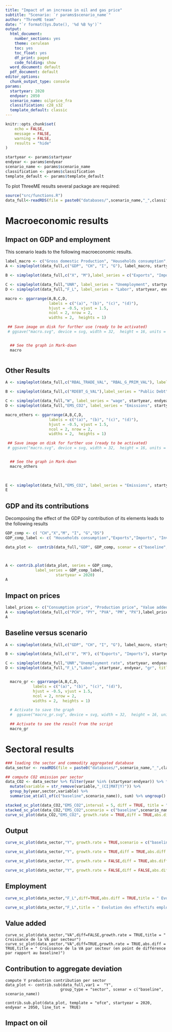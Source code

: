 ```yaml
---
title: "Impact of an increase in oil and gas price"
subtitle: "Scenario: `r params$scenario_name`"
author: "ThreeME team"
date: "`r format(Sys.Date(), '%d %B %y')`"
output:
  html_document:
    number_sections: yes
    theme: cerulean
    toc: yes
    toc_float: yes
    df_print: paged
    code_folding: show
  word_document: default
  pdf_document: default
editor_options: 
  chunk_output_type: console
params:
  startyear: 2020
  endyear: 2050
  scenario_name: oilprice_fra
  classification: c28_s32
  template_default: classic
---
```



```r
knitr::opts_chunk$set(
	echo = FALSE,
	message = FALSE,
	warning = FALSE,
	results = "hide"
)
```

```r



startyear <- params$startyear
endyear <- params$endyear
scenario_name <- params$scenario_name
classification <- params$classification
template_default <- params$template_default

```




To plot ThreeME results several package are required:

```r

source("src/functions.R")
data_full<-readRDS(file = paste0("databases/",scenario_name,"_",classification,".rds"))

```


# Macroeconomic results


## Impact on GDP and employment


This scenario leads to the following macroeconomic results.


```r
label_macro <- c("Gross domestic Production", "Households consumption", "Investment", "Public spendings")
A <- simpleplot(data_full,c("GDP", "CH", "I", "G"), label_macro, startyear, endyear, titleplot = "GDP and its components")

B <- simpleplot(data_full,c("X", "M"),label_series = c("Exports", "Imports"), startyear, endyear, titleplot = "External trade")

C <- simpleplot(data_full,"UNR", label_series = "Unemployment", startyear, endyear,"diff", titleplot = "Unemployment rate")
D <- simpleplot(data_full,"F_L", label_series = "Labor", startyear, endyear, "diff", unit = 1000, decimal = 1, titleplot = "Employment")

macro <- ggarrange(A,B,C,D,
                   labels = c("(a)", "(b)", "(c)", "(d)"),
                   hjust = -0.5, vjust = 1.5,
                   ncol = 2, nrow = 2,
                   widths = 2,  heights = 1)

 ## Save image on disk for further use (ready to be activated)
 # ggsave("macro.svg", device = svg, width = 32,  height = 16, units = c("cm"))


  ## See the graph in Mark-down
  macro



```

[comment]: <> (If the plot is saved with ggsave by activating line in chunk above, the line below add gthe graph with a title)

[comment]: <> (<div align="center">![<span style="font-family:mono; font-size:2em;">**Main macroeconomic indicators** </span>](macro.svg))


## Other Results

```r

A <- simpleplot(data_full,c("RBAL_TRADE_VAL", "RBAL_G_PRIM_VAL"), label_series = c("Trade Balance", "Public Primary Balance"), startyear, endyear, "diff", titleplot = "Public and Trade Balance (in point of GDP)")

B <- simpleplot(data_full,c("RDEBT_G_VAL"),label_series = "Public Debt", startyear, endyear, "diff", titleplot = "Public Account (in point of GDP)")

C <- simpleplot(data_full,"W", label_series = "wage", startyear, endyear, titleplot = "Gross nominal wage")
D <- simpleplot(data_full,"EMS_CO2", label_series = "Emissions", startyear, endyear, titleplot = "CO2 Emissions")

macro_others <- ggarrange(A,B,C,D,
                   labels = c("(a)", "(b)", "(c)", "(d)"),
                   hjust = -0.5, vjust = 1.5,
                   ncol = 2, nrow = 2,
                   widths = 2,  heights = 1)

 ## Save image on disk for further use (ready to be activated)
 # ggsave("macro.svg", device = svg, width = 32,  height = 16, units = c("cm"))


  ## See the graph in Mark-down
  macro_others
  

  
E <- simpleplot(data_full,"EMS_CO2", label_series = "Emissions", startyear, endyear, transformation = "level", unit =  1, decimal = 1, titleplot = "CO2 Emissions")
E  

```


## GDP and its contributions

Decomposing the effect of the GDP by contribution of its elements leads to the following results
```r
GDP_comp <- c( "CH","X","M", "I", "G","DS")
GDP_comp_label <- c( "Households consumption","Exports","Imports", "Investment", "Public administration","Stock variation")

data_plot <-  contrib(data_full,"GDP", GDP_comp, scenar = c("baseline",scenario_name))



A <- contrib.plot(data_plot, series = GDP_comp, 
             label_series = GDP_comp_label,
                      startyear = 2020)
A
```

## Impact on prices
```r
label_prices <- c("Consumption price", "Production price", "Value added price","Imports price", "Exports price")
A <- simpleplot(data_full,c("PCH", "PY", "PVA", "PM", "PX"),label_prices, startyear, endyear)
A
```

## Baseline versus scenario


```r
A <- simpleplot(data_full,c("GDP", "CH", "I", "G"), label_macro, startyear, endyear, "gr", titleplot = "GDP and its components")

B <- simpleplot(data_full,c("X", "M"), c("Exports", "Imports"), startyear, endyear, "gr", titleplot = "External trade")

C <- simpleplot(data_full,"UNR","Unemployment rate", startyear, endyear, "level", titleplot = "Unemployment rate")
D <- simpleplot(data_full,"F_L","Labor", startyear, endyear, "gr", titleplot = "Employment")


  macro_gr <- ggarrange(A,B,C,D,
            labels = c("(a)", "(b)", "(c)", "(d)"),
            hjust = -0.5, vjust = 1.5,
            ncol = 2, nrow = 2,
            widths = 2,  heights = 1)

  # Activate to save the graph
  #  ggsave("macro_gr.svg", device = svg, width = 32,  height = 16, units = c("cm"))

  ## Activate to see the result from the script
  macro_gr

```

# Sectoral results
```r
### loading the sector and commodity aggregated database 
data_sector <- readRDS(file = paste0("databases/",scenario_name,"_",classification,"_commodities_sectors.rds"))


```

```r
## compute CO2 emission per sector
data_CO2 <- data_sector %>% filter(year %in% (startyear:endyear)) %>% filter(grepl("^EMS_.+_CO2_S.*$",variable)) %>% 
  mutate(variable = str_remove(variable,"_(CI|MAT|Y)")) %>% 
  group_by(year,sector,variable) %>% 
  summarise_at(all_of(c("baseline",scenario_name)), sum) %>% ungroup()

stacked_sc_plot(data_CO2,"EMS_CO2",interval = 5, diff = TRUE, title = "Emissions de CO2 par secteur, en écart au baseline")
stacked_sc_plot(data_CO2,"EMS_CO2",scenario = c("baseline",scenario_name),interval = 10, title = "Emissions de CO2 par secteur")
curve_sc_plot(data_CO2,"EMS_CO2", growth.rate = TRUE,diff = TRUE,abs.diff = TRUE, title = " Croissance des émissions de CO2 par secteur, en point d'écart au baseline")

```

## Output

```r
curve_sc_plot(data_sector,"Y", growth.rate = TRUE,scenario = c("baseline",scenario_name), title = "Evolution de la production par secteur")

curve_sc_plot(data_sector,"Y", growth.rate = TRUE,diff = TRUE,abs.diff = TRUE, title = "Evolution de la production par secteur, en point d'écart au baseline")

curve_sc_plot(data_sector,"Y", growth.rate = FALSE,diff = TRUE,abs.diff = FALSE, title = "Production par secteur, en % d'écart au baseline")

curve_sc_plot(data_sector,"Y", growth.rate = FALSE,diff = FALSE,abs.diff = FALSE, title = "Production par secteur")
```

## Employment
```r
curve_sc_plot(data_sector,"F_L",diff=TRUE,abs.diff = TRUE,title = " Evolution des effectifs employés en fonction des secteurs (en écart au baseline)")

curve_sc_plot(data_sector,"F_L",title = " Evolution des effectifs employés en fonction des secteurs")
```

## Value added

```VA
curve_sc_plot(data_sector,"VA",diff=FALSE,growth.rate = TRUE,title = " Croissance de la VA par secteur")
curve_sc_plot(data_sector,"VA",diff=TRUE,growth.rate = TRUE,abs.diff = TRUE,title = " Croissance de la VA par secteur (en point de différence par rapport au baseline)")
```

## Contribution to aggregate deviation 
```Contrib.sub
compute Y production contribution per sector
data_plot <- contrib.sub(data_full,var1 =  "Y",
                        group_type = "sector", scenar = c("baseline", scenario_name))

contrib.sub.plot(data_plot, template = "ofce", startyear = 2020, endyear = 2050, line_tot =  TRUE)
```
## Impact on oil 
```r

```

